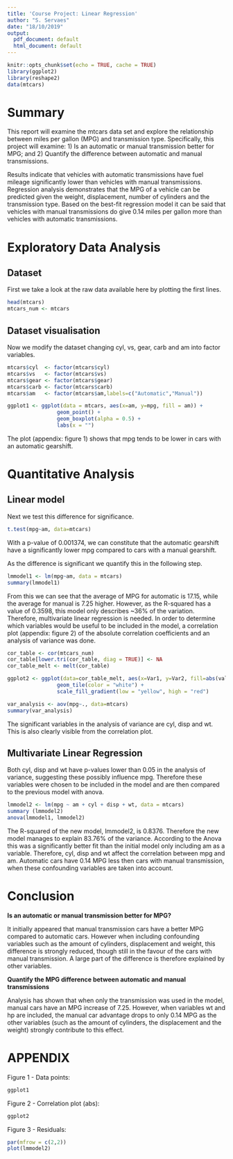 ```yaml
---
title: 'Course Project: Linear Regression'
author: "S. Servaes"
date: "18/10/2019"
output:
  pdf_document: default
  html_document: default
---
```


```r
knitr::opts_chunk$set(echo = TRUE, cache = TRUE)
library(ggplot2)
library(reshape2)
data(mtcars)
```

# Summary
This report will examine the mtcars data set and explore the relationship between miles per gallon (MPG) and transmission type. Specifically, this project will examine: 1) Is an automatic or manual transmission better for MPG; and 2) Quantify the difference between automatic and manual transmissions.

Results indicate that vehicles with automatic transmissions have fuel mileage significantly lower than vehicles with manual transmissions. Regression analysis demonstrates that the MPG of a vehicle can be predicted given the weight, displacement, number of cylinders and the transmission type. Based on the best-fit regression model it can be said that vehicles with manual transmissions do give 0.14 miles per gallon more than vehicles with automatic transmissions.

# Exploratory Data Analysis
## Dataset

First we take a look at the raw data available here by plotting the first lines.
```r
head(mtcars)
mtcars_num <- mtcars
```

## Dataset visualisation
Now we modify the dataset changing cyl, vs, gear, carb and am into factor variables.
```r

mtcars$cyl  <- factor(mtcars$cyl)
mtcars$vs   <- factor(mtcars$vs)
mtcars$gear <- factor(mtcars$gear)
mtcars$carb <- factor(mtcars$carb)
mtcars$am   <- factor(mtcars$am,labels=c("Automatic","Manual"))

ggplot1 <- ggplot(data = mtcars, aes(x=am, y=mpg, fill = am)) +
                geom_point() +
                geom_boxplot(alpha = 0.5) +
                labs(x = "")
```

The plot (appendix: figure 1) shows that mpg tends to be lower in cars with an automatic gearshift.

# Quantitative Analysis
## Linear model

Next we test this difference for significance.

```r
t.test(mpg~am, data=mtcars)
```

With a p-value of 0.001374, we can constitute that the automatic gearshift have a significantly lower mpg compared to cars with a manual gearshift.

As the difference is significant we quantify this in the following step.

```r
lmmodel1 <- lm(mpg~am, data = mtcars)
summary(lmmodel1)
```

From this we can see that the average of MPG for automatic is 17.15, while the average for manual is 7.25 higher. However, as the R-squared has a value of 0.3598, this model only describes ~36% of the variation. Therefore, multivariate linear regression is needed. In order to determine which variables would be useful to be included in the model, a correlation plot (appendix: figure 2) of the absolute correlation coefficients and an analysis of variance was done.

```r
cor_table <- cor(mtcars_num)
cor_table[lower.tri(cor_table, diag = TRUE)] <- NA
cor_table_melt <- melt(cor_table)

ggplot2 <- ggplot(data=cor_table_melt, aes(x=Var1, y=Var2, fill=abs(value))) +
                geom_tile(color = "white") +
                scale_fill_gradient(low = "yellow", high = "red")

var_analysis <- aov(mpg~., data=mtcars)
summary(var_analysis)
```

The significant variables in the analysis of variance are cyl, disp and wt. This is also clearly visible from the correlation plot. 

## Multivariate Linear Regression
Both cyl, disp and wt have p-values lower than 0.05 in the analysis of variance, suggesting these possibly influence mpg. Therefore these variables were chosen to be included in the model and are then compared to the previous model with anova.

```r
lmmodel2 <- lm(mpg ~ am + cyl + disp + wt, data = mtcars)
summary (lmmodel2)
anova(lmmodel1, lmmodel2)
```

The R-squared of the new model, lmmodel2, is 0.8376. Therefore the new model manages to explain 83.76% of the variance. According to the Anova this was a significantly better fit than the initial model only including am as a variable. Therefore, cyl, disp and wt affect the correlation between mpg and am. Automatic cars have 0.14 MPG less then cars with manual transmission, when these confounding variables are taken into account.

# Conclusion
**Is an automatic or manual transmission better for MPG?**

It initially appeared that manual transmission cars have a better MPG compared to automatic cars. However when including confounding variables such as the amount of cylinders, displacement and weight, this difference is strongly reduced, though still in the favour of the cars with manual transmission. A large part of the difference is therefore explained by other variables.

**Quantify the MPG difference between automatic and manual transmissions**

Analysis has shown that when only the transmission was used in the model, manual cars have an MPG increase of 7.25. However, when variables wt and hp are included, the manual car advantage drops to only 0.14 MPG as the other variables (such as the amount of cylinders, the displacement and the weight) strongly contribute to this effect.

\newpage
# APPENDIX

Figure 1 - Data points:

```r
ggplot1
```

Figure 2 - Correlation plot (abs):

```r
ggplot2
```

Figure 3 - Residuals:

```r
par(mfrow = c(2,2))
plot(lmmodel2)
```